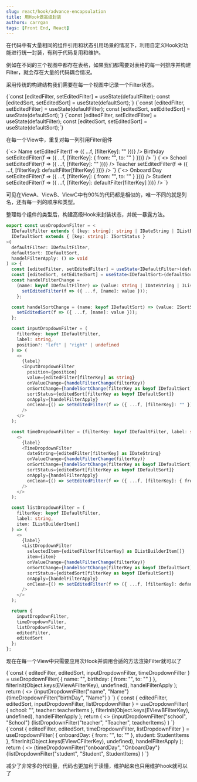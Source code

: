 ```yaml
---
slug: react/hook/advance-encapsulation
title: 用Hook做高级封装
authors: carrgan
tags: [Front End, React]
---
```


在代码中有大量相同的组件引用和状态引用场景的情况下，利用自定义Hook对功能进行统一封装，有利于代码复用和维护。

例如在不同的三个视图中都存在表格，如果我们都需要对表格的每一列排序并构建Filter，就会存在大量的代码耦合情况。

采用传统的构建结构我们需要在每一个视图中记录一个Filter状态。


<Tabs>
  <TabItem value="ViewA" label="View A" default>
    <CodeBlock language="jsx" title="/src/view/viewA.jsx">
      {`const [editedFilter, setEditedFilter] = useState<IViewADefaultFilter>(defaultFilter);
const [editedSort, setEditedSort] = useState<IViewADefaultSort>(defaultSort);`}
    </CodeBlock>
  </TabItem>
  <TabItem value="ViewB" label="View B">
    <CodeBlock language="jsx" title="/src/view/viewB.jsx">
      {`const [editedFilter, setEditedFilter] = useState<IViewBDefaultFilter>(defaultFilter);
const [editedSort, setEditedSort] = useState<IViewBDefaultSort>(defaultSort);`}
    </CodeBlock>
  </TabItem>
  <TabItem value="ViewC" label="View C">
    <CodeBlock language="jsx" title="/src/view/viewC.jsx">
      {`const [editedFilter, setEditedFilter] = useState<IViewCDefaultFilter>(defaultFilter);
const [editedSort, setEditedSort] = useState<IViewCDefaultSort>(defaultSort);`}
    </CodeBlock>
  </TabItem>
</Tabs>

在每一个View中，重复对每一列引用Filter组件

<Tabs>
  <TabItem value="ViewA" label="View A" default>
    <CodeBlock language="jsx" title="/src/view/viewA.jsx">
      {`<>
  Name
  <InputDropdownFilter
      value={editedFilter.name}
      onValueChange={handelFilterChange("name")}
      onSortChange={handelSortChange("name")}
      sortStatus={editedSort.columnsA}
      onApply={handelFilterApply}
      onClean={() => setEditedFilter(f => ({ ...f, [filterKey]: "" }))}
  />
  Birthday
  <TimeDropdownFilter
    dateString={editedFilter.birthday}
    onValueChange={handelFilterChange("birthday")}
    onSortChange={handelSortChange("birthday")}
    sortStatus={editedSort.birthday}
    onApply={handelFilterApply}
    onClean={() => setEditedFilter(f => ({ ...f, [filterKey]: { from: "", to: "" } }))}
  />
</>
`}
    </CodeBlock>
  </TabItem>
  <TabItem value="ViewB" label="View B">
    <CodeBlock language="jsx" title="/src/view/viewB.jsx">
      {`<>
  School
  <InputDropdownFilter
      value={editedFilter.school}
      onValueChange={handelFilterChange("school")}
      onSortChange={handelSortChange("school")}
      sortStatus={editedSort.school}
      onApply={handelFilterApply}
      onClean={() => setEditedFilter(f => ({ ...f, [filterKey]: "" }))}
  />
  Teacher
  <ListDropdownFilter
      selectedItem={editedFilter.teacher}
      item={item}
      onValueChange={handelFilterChange("teacher")}
      onSortChange={handelSortChange("teacher")}
      sortStatus={editedSort.teacher}
      onApply={handelFilterApply}
      onClean={() => setEditedFilter(f => ({ ...f, [filterKey]: defaultFilter[filterKey] }))}
  />
</>`}
    </CodeBlock>
  </TabItem>
  <TabItem value="ViewC" label="View C">
    <CodeBlock language="jsx" title="/src/view/viewC.jsx">
      {`<>
  Onboard Day
  <TimeDropdownFilter
    dateString={editedFilter.onboardDay}
    onValueChange={handelFilterChange("onboardDay")}
    onSortChange={handelSortChange("onboardDay")}
    sortStatus={editedSort.onboardDay}
    onApply={handelFilterApply}
    onClean={() => setEditedFilter(f => ({ ...f, [filterKey]: { from: "", to: "" } }))}
  />
  Student
  <ListDropdownFilter
      selectedItem={editedFilter.student}
      item={item}
      onValueChange={handelFilterChange("student")}
      onSortChange={handelSortChange("student")}
      sortStatus={editedSort.student}
      onApply={handelFilterApply}
      onClean={() => setEditedFilter(f => ({ ...f, [filterKey]: defaultFilter[filterKey] }))}
  />
</>`}
    </CodeBlock>
  </TabItem>
</Tabs>

可见在ViewA、ViewB、ViewC中有90%的代码都是相似的，唯一不同的就是列名，还有每一列的顺序和类型。

整理每个组件的类型后，构建高级Hook来封装状态，并统一暴露方法。

```typescript jsx title="src/component/helper.tsx"
export const useDropdownFilter = <
  IDefaultFilter extends { [key: string]: string | IDateString | IListBuilderItem[] },
  IDefaultSort extends { [key: string]: ISortStatus }
>(
  defaultFilter: IDefaultFilter,
  defaultSort: IDefaultSort,
  handelFilterApply: () => void
) => {
  const [editedFilter, setEditedFilter] = useState<IDefaultFilter>(defaultFilter);
  const [editedSort, setEditedSort] = useState<IDefaultSort>(defaultSort);
  const handelFilterChange =
    (name: keyof IDefaultFilter) => (value: string | IDateString | IListBuilderItem[]) => {
      setEditedFilter(f => ({ ...f, [name]: value }));
    };

  const handelSortChange = (name: keyof IDefaultSort) => (value: ISortStatus) => {
    setEditedSort(f => ({ ...f, [name]: value }));
  };

  const inputDropdownFilter = (
    filterKey: keyof IDefaultFilter,
    label: string,
    position?: "left" | "right" | undefined
  ) => (
    <>
      {label}
      <InputDropdownFilter
        position={position}
        value={editedFilter[filterKey] as string}
        onValueChange={handelFilterChange(filterKey)}
        onSortChange={handelSortChange(filterKey as keyof IDefaultSort)}
        sortStatus={editedSort[filterKey as keyof IDefaultSort]}
        onApply={handelFilterApply}
        onClean={() => setEditedFilter(f => ({ ...f, [filterKey]: "" }))}
      />
    </>
  );

  const timeDropdownFilter = (filterKey: keyof IDefaultFilter, label: string) => (
    <>
      {label}
      <TimeDropdownFilter
        dateString={editedFilter[filterKey] as IDateString}
        onValueChange={handelFilterChange(filterKey)}
        onSortChange={handelSortChange(filterKey as keyof IDefaultSort)}
        sortStatus={editedSort[filterKey as keyof IDefaultSort]}
        onApply={handelFilterApply}
        onClean={() => setEditedFilter(f => ({ ...f, [filterKey]: { from: "", to: "" } }))}
      />
    </>
  );

  const listDropdownFilter = (
    filterKey: keyof IDefaultFilter,
    label: string,
    item: IListBuilderItem[]
  ) => (
    <>
      {label}
      <ListDropdownFilter
        selectedItem={editedFilter[filterKey] as IListBuilderItem[]}
        item={item}
        onValueChange={handelFilterChange(filterKey)}
        onSortChange={handelSortChange(filterKey as keyof IDefaultSort)}
        sortStatus={editedSort[filterKey as keyof IDefaultSort]}
        onApply={handelFilterApply}
        onClean={() => setEditedFilter(f => ({ ...f, [filterKey]: defaultFilter[filterKey] }))}
      />
    </>
  );

  return {
    inputDropdownFilter,
    timeDropdownFilter,
    listDropdownFilter,
    editedFilter,
    editedSort
  };
};

```

现在在每一个View中只需要应用次Hook并调用合适的方法渲染Filter就可以了



<Tabs>
  <TabItem value="ViewA" label="View A" default>
    <CodeBlock language="jsx" title="/src/view/viewA.jsx">
      {`const { editedFilter, editedSort, inputDropdownFilter, timeDropdownFilter } =
  useDropdownFilter(
    {
      name: "",
      birthday: { from: "", to: "" }
    },
    filterInit<ISorts>(Object.keys(EViewAFilterKey), undefined),
    handelFilterApply
);
return (
  <>
    {inputDropdownFilter("name", "Name"}
    {timeDropdownFilter("birthDay", "Name"}
  </>
)
`}
    </CodeBlock>
  </TabItem>
  <TabItem value="ViewB" label="View B">
    <CodeBlock language="jsx" title="/src/view/viewB.jsx">
      {`const { editedFilter, editedSort, inputDropdownFilter, listDropdownFilter } =
  useDropdownFilter(
    {
      school: "",
      teacher: teacherItems
    },
    filterInit<ISorts>(Object.keys(EViewBFilterKey), undefined),
    handelFilterApply
);
return (
  <>
    {inputDropdownFilter("school", "School"}
    {listDropdownFilter("teacher", "Teacher", teacherItems}
  </>
)
`}
    </CodeBlock>
  </TabItem>
  <TabItem value="ViewC" label="View C">
    <CodeBlock language="jsx" title="/src/view/viewC.jsx">
      {`const { editedFilter, editedSort, timeDropdownFilter, listDropdownFilter } =
  useDropdownFilter(
    {
      onboardDay: { from: "", to: "" },
      student: StudentItems
    },
    filterInit<ISorts>(Object.keys(EViewCFilterKey), undefined),
    handelFilterApply
);
return (
  <>
    {timeDropdownFilter("onboardDay", "OnboardDay"}
    {listDropdownFilter("student", "Student", StudentItems}
  </>
)
`}
    </CodeBlock>
  </TabItem>
</Tabs>

减少了非常多的代码量，代码也更加利于读懂，维护起来也只用维护hook就可以了
